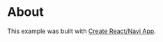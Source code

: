 # About

This example was built with [Create React/Navi App](https://frontarm.com/navi/create-react-navi-app/).